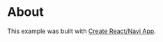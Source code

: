 # About

This example was built with [Create React/Navi App](https://frontarm.com/navi/create-react-navi-app/).